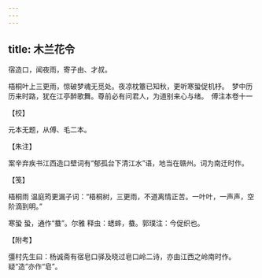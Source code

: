 ```yaml
---
---
---
```

title: 木兰花令
---







宿造口，闻夜雨，寄子由、才叔。

梧桐叶上三更雨，惊破梦魂无觅处。夜凉枕簟已知秋，更听寒蛩促机杼。　梦中历历来时路，犹在江亭醉歌舞。尊前必有问君人，为道别来心与绪。　傅注本卷十一





【校】


元本无题，从傅、毛二本。





【朱注】


案辛弃疾书江西造口壁词有“郁孤台下清江水”语，地当在赣州。词为南迁时作。





【笺】


梧桐雨 温庭筠更漏子词：“梧桐树，三更雨，不道离情正苦。一叶叶，一声声，空阶滴到明。”

寒蛩 蛩，通作“蛬”。尔雅 释虫：蟋蟀，蛬。郭璞注：今促织也。





【附考】


彊村先生曰：杨诚斋有宿皂口驿及晓过皂口岭二诗，亦由江西之岭南时作。疑“造”亦作“皂”。
